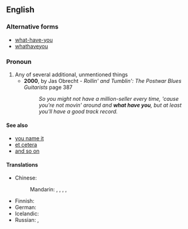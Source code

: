 ==English==

===Alternative forms===
* [[what-have-you]]
* [[whathaveyou]]

===Pronoun===
{{infl|en|pronoun|head=[[what]] [[have]] [[you]]}}

# Any of several additional, unmentioned things
#* '''2000''', by Jas Obrecht - ''Rollin' and Tumblin': The Postwar Blues Guitarists'' page 387
#*: ''So you might not have a million-seller every time, 'cause you're not movin' around and '''what have you''', but at least you'll have a good track record.''

====See also====
* [[you name it]]
* [[et cetera]]
* [[and so on]]

====Translations====
{{trans-top|any of several additional things}}
* Chinese:
*: Mandarin: {{t-|cmn|之類|alt=之類的|sc=Hani}}, {{t-|cmn|之类|alt=之类的|tr=zhīlèi de|sc=Hani}}, {{t-|cmn|什麼的|sc=Hani}}, {{t-|cmn|什么的|tr=shénmede|sc=Hani}}, {{t-|cmn|等等|tr=děngděng|sc=Hani}}
{{trans-mid}}
* Finnish: {{t+|fi|jokin}}
* German: {{t|de|und so weiter}}
* Icelandic: {{t|is|og þvíumlíkt}}
* Russian: {{t|ru|и прочее|tr=i próčeje}},  {{t|ru|и всякая всячина|tr=i vsjákaja vsjáčina}}
{{trans-bottom}}